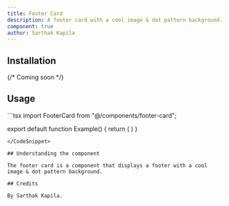 ```yaml
---
title: Footer Card
description: A footer card with a cool image & dot pattern background.
component: true
author: Sarthak Kapila
---
```


<ComponentPreview name="footer-card" />

## Installation

{/* Coming soon */}

## Usage

<CodeSnippet title="Footer Card Example">
```tsx
import FooterCard from "@/components/footer-card";

export default function Example() {
  return (
    <FooterCard/>
  )
}
```
</CodeSnippet>

## Understanding the component

The footer card is a component that displays a footer with a cool image & dot pattern background.

## Credits

By Sarthak Kapila.
